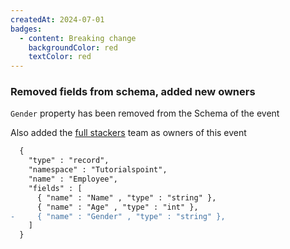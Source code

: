 ```yaml
---
createdAt: 2024-07-01
badges:
  - content: Breaking change
    backgroundColor: red
    textColor: red
---
```


### Removed fields from schema, added new owners

`Gender` property has been removed from the Schema of the event

Also added the [full stackers](/docs/teams/full-stack) team as owners of this event

```diff lang="json"
  {
    "type" : "record",
    "namespace" : "Tutorialspoint",
    "name" : "Employee",
    "fields" : [
      { "name" : "Name" , "type" : "string" },
      { "name" : "Age" , "type" : "int" },
-     { "name" : "Gender" , "type" : "string" },
    ]
  }
```
